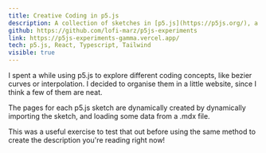 ```yaml
---
title: Creative Coding in p5.js
description: A collection of sketches in [p5.js](https://p5js.org/), a javascript library for creative coding.
github: https://github.com/lofi-marz/p5js-experiments
link: https://p5js-experiments-gamma.vercel.app/
tech: p5.js, React, Typescript, Tailwind
visible: true
---
```


I spent a while using p5.js to explore different coding concepts, like bezier curves or interpolation.
I decided to organise them in a little website, since I think a few of them are neat.

The pages for each p5.js sketch are dynamically created by dynamically importing the sketch, and loading some data from a .mdx file.

This was a useful exercise to test that out before using the same method to create the description you're reading right now!
